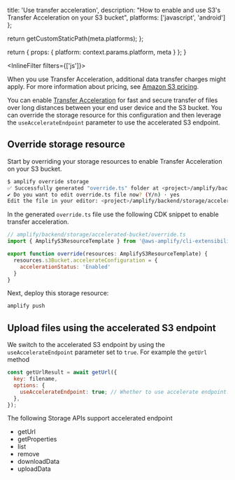 
  title: 'Use transfer acceleration',
  description: "How to enable and use S3's Transfer Acceleration on your S3 bucket",
  platforms: ['javascript', 'android']
};

  return getCustomStaticPath(meta.platforms);
};

  return {
    props: {
      platform: context.params.platform,
      meta
    }
  };
}

<InlineFilter filters={['js']}>

<Callout warning>

When you use Transfer Acceleration, additional data transfer charges might apply. For more information about pricing, see [Amazon S3 pricing](https://aws.amazon.com/s3/pricing/).

</Callout>

You can enable [Transfer Acceleration](https://docs.aws.amazon.com/AmazonS3/latest/userguide/transfer-acceleration.html) for fast and secure transfer of files over long distances between your end user device and the S3 bucket. You can override the storage resource for this configuration and then leverage the `useAccelerateEndpoint` parameter to use the accelerated S3 endpoint.

## Override storage resource

Start by overriding your storage resources to enable Transfer Acceleration on your S3 bucket.

```sh
$ amplify override storage
✅ Successfully generated "override.ts" folder at <project>/amplify/backend/storage/accelerated-bucket
✔ Do you want to edit override.ts file now? (Y/n) · yes
Edit the file in your editor: <project>/amplify/backend/storage/accelerated-bucket/override.ts
```

In the generated `override.ts` file use the following CDK snippet to enable transfer acceleration.

```javascript
// amplify/backend/storage/accelerated-bucket/override.ts
import { AmplifyS3ResourceTemplate } from '@aws-amplify/cli-extensibility-helper';

export function override(resources: AmplifyS3ResourceTemplate) {
  resources.s3Bucket.accelerateConfiguration = {
    accelerationStatus: 'Enabled'
  }
}
```

Next, deploy this storage resource:

```sh
amplify push
```

## Upload files using the accelerated S3 endpoint

We switch to the accelerated S3 endpoint by using the `useAccelerateEndpoint` parameter set to `true`. For example the `getUrl` method

```javascript
const getUrlResult = await getUrl({
  key: filename,
  options: {
    useAccelerateEndpoint: true; // Whether to use accelerate endpoint.
  },
});
```

The following Storage APIs support accelerated endpoint

- getUrl
- getProperties
- list
- remove
- downloadData
- uploadData

</InlineFilter>
